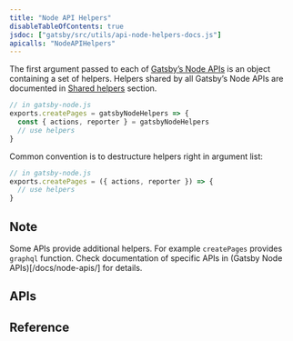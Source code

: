 ```yaml
---
title: "Node API Helpers"
disableTableOfContents: true
jsdoc: ["gatsby/src/utils/api-node-helpers-docs.js"]
apicalls: "NodeAPIHelpers"
---
```



The first argument passed to each of [Gatsby’s Node APIs](/docs/node-apis/) is an object containing a set of helpers. Helpers shared by all Gatsby’s Node APIs are documented in [Shared helpers](#shared-helpers) section.

```javascript
// in gatsby-node.js
exports.createPages = gatsbyNodeHelpers => {
  const { actions, reporter } = gatsbyNodeHelpers
  // use helpers
}
```

Common convention is to destructure helpers right in argument list:

```javascript
// in gatsby-node.js
exports.createPages = ({ actions, reporter }) => {
  // use helpers
}
```

## Note
Some APIs provide additional helpers. For example `createPages` provides `graphql` function. Check documentation of specific APIs in (Gatsby Node APIs)[/docs/node-apis/] for details.

## APIs
<APIContents docs={props.mergedFuncs} />

## Reference
<APIReference docs={props.mergedFuncs} showTopLevelSignatures={true}/>
